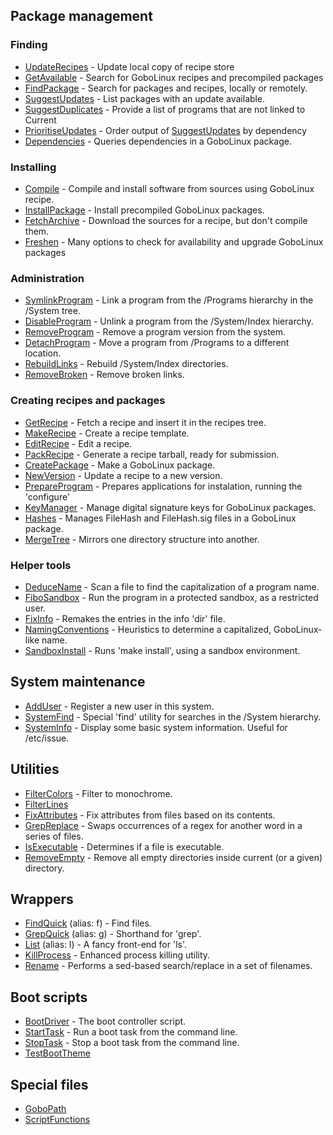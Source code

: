 ==  Package management ==

=== Finding ===
* [[UpdateRecipes]] - Update local copy of recipe store
* [[GetAvailable]]   - Search for GoboLinux recipes and precompiled packages
* [[FindPackage]] - Search for packages and recipes, locally or remotely.
* [[SuggestUpdates]] - List packages with an update available.
* [[SuggestDuplicates]] - Provide a list of programs that are not linked to Current
* [[PrioritiseUpdates]] - Order output of [[SuggestUpdates]] by dependency
* [[Dependencies]] - Queries dependencies in a GoboLinux package.

=== Installing ===
* [[Compile]] - Compile and install software from sources using GoboLinux recipe.
* [[InstallPackage]] - Install precompiled GoboLinux packages.
* [[FetchArchive]] - Download the sources for a recipe, but don't compile them.
* [[Freshen]] - Many options to check for availability and upgrade GoboLinux packages

=== Administration ===
* [[SymlinkProgram]] - Link a program from the /Programs hierarchy in the /System tree.
* [[DisableProgram]] - Unlink a program from the /System/Index hierarchy.
* [[RemoveProgram]] - Remove a program version from the system.
* [[DetachProgram]] - Move a program from /Programs to a different location.
* [[RebuildLinks]] - Rebuild /System/Index directories.
* [[RemoveBroken]] - Remove broken links.

===  Creating recipes and packages ===

* [[GetRecipe]] - Fetch a recipe and insert it in the recipes tree.
* [[MakeRecipe]] - Create a recipe template.
* [[EditRecipe]] - Edit a recipe.
* [[PackRecipe]] - Generate a recipe tarball, ready for submission.
* [[CreatePackage]] - Make a GoboLinux package.
* [[NewVersion]] - Update a recipe to a new version.
* [[PrepareProgram]] - Prepares applications for instalation, running the 'configure'
* [[KeyManager]] - Manage digital signature keys for GoboLinux packages.
* [[Hashes]] - Manages FileHash and FileHash.sig files in a GoboLinux package.
* [[MergeTree]] - Mirrors one directory structure into another.

===  Helper tools ===

* [[DeduceName]] - Scan a file to find the capitalization of a program name.
* [[FiboSandbox]] - Run the program in a protected sandbox, as a restricted user.
* [[FixInfo]] - Remakes the entries in the info 'dir' file.
* [[NamingConventions]] - Heuristics to determine a capitalized, GoboLinux-like name.
* [[SandboxInstall]] - Runs 'make install', using a sandbox environment.

==  System maintenance ==

* [[AddUser]] - Register a new user in this system.
* [[SystemFind]] - Special 'find' utility for searches in the /System hierarchy.
* [[SystemInfo]] - Display some basic system information. Useful for /etc/issue.

==  Utilities ==

* [[FilterColors]] - Filter to monochrome.
* [[FilterLines]]
* [[FixAttributes]] - Fix attributes from files based on its contents.
* [[GrepReplace]] - Swaps occurrences of a regex for another word in a series of files.
* [[IsExecutable]] - Determines if a file is executable.
* [[RemoveEmpty]] - Remove all empty directories inside current (or a given) directory.

==  Wrappers ==

* [[FindQuick]] (alias: f) - Find files.
* [[GrepQuick]] (alias: g) - Shorthand for 'grep'.
* [[List]] (alias: l) - A fancy front-end for 'ls'.
* [[KillProcess]] - Enhanced process killing utility.
* [[Rename]] - Performs a sed-based search/replace in a set of filenames.

==  Boot scripts ==

* [[BootDriver]] - The boot controller script.
* [[StartTask]] - Run a boot task from the command line.
* [[StopTask]] - Stop a boot task from the command line.
* [[TestBootTheme]]

==  Special files ==

* [[GoboPath]]
* [[ScriptFunctions]]

{{Reference}}
